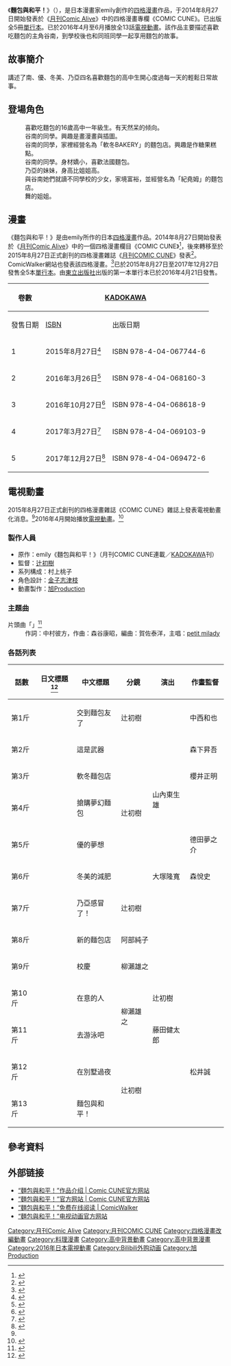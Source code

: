 {{noteTA
|1=zh-cn:面包带来和平;zh-hk:麪包與和平！;zh-tw:麵包與和平！;
|2=zh-cn:面包;zh-hk:麪包;zh-tw:麵包;
}}
{{Infobox animanga/Headerofja
|標題= 麵包與和平！
|圖像= Pan de Peace! manga volume 1 cover.jpg
|說明= 《麵包與和平！》第1本漫畫封面
|類型= [[四格漫畫|四格漫畫]]
|日文名稱= パンでPeace!
|英文名稱= Pan de Peace!
|假名= パンでピース
|羅馬字= Pan de Pīsu
}}
{{Infobox animanga/name
|正式譯名 = {{flagicon|ROC}} 麵包-{}-與和平！
|常用譯名 = 面包日常！<br>麵包和平！
}}
{{Infobox animanga/Manga
|標題= 
|作者= emily 
|作畫= 
|出版社= {{flagicon|JPN}} [[KADOKAWA|KADOKAWA]]<br/>{{flagicon|ROC}} [[東立出版社|東立出版社]]
|其他出版社= 
|連載雜誌= [[月刊Comic_Alive|月刊Comic Alive]]<br/>[[COMIC_CUNE|月刊COMIC CUNE]]
|label= 
|網路= 
|發售日= 
|開始= 2014年8月27日
|結束= 2017年11月27日
|冊數= 5冊
|話數= 
}}
{{Infobox animanga/TVAnime
|原作= emily
|監督= 辻初樹
|系列構成= 村上桃子
|腳本= 村上桃子
|人物設定= 金子志津枝
|音樂= 中橋孝晃
|動畫製作= [[旭Production|旭Production]]
|製作= [[制作委员会方式|パンでPeace!製作委員会]]
|代理發行 = {{flagicon|TWN}} [[童园创意|童园创意]]
|播放電視台= {{flagicon|JPN}} [[Animax|Animax]]、[[東京都會電視台|東京都會電視台]]
|其他電視台= {{flagicon|JPN}} [[萬代頻道|BANDAI CHANNEL]]<ref name="放送情報"/>
|网络= {{flagicon|JPN}} [[Niconico動畫|Niconico動畫]]<br/>{{flagicon|中國大陸}} [[Bilibili|Bilibili動畫]]<br/>{{flagicon|台灣}} [[巴哈姆特動畫瘋|巴哈姆特動畫瘋]]
|播放開始= 2016年4月3日<ref name="放送情報">{{cite web|url=http://pandepeace.com/onair.html|script-title=ja:放送情報|work=パンでPeace!｜TVアニメ公式サイト|accessdate=2016年5月14日|language=ja}}</ref>
|播放結束= 6月26日
|集數= 全13話
|其他= 
}}
{{Infobox animanga/Footerofja}}
《'''麵包與和平！'''》（{{lang-ja|パンでPeace!}}），是日本漫畫家emily創作的[[四格漫畫|四格漫畫]]作品，于2014年8月27日開始發表於《[[月刊Comic_Alive|月刊Comic Alive]]》中的四格漫畫專欄《COMIC CUNE》。已出版全5冊[[單行本|單行本]]。已於2016年4月至6月播放全13話[[電視動畫|電視動畫]]。該作品主要描述喜歡吃麵包的主角谷南，到學校後也和同班同學一起享用麵包的故事。

== 故事簡介 ==
講述了南、優、冬美、乃亞四名喜歡麵包的高中生開心度過每一天的輕鬆日常故事。

==登場角色==
; {{nihongo|谷南|谷 みなみ（たに みなみ）||聲：[[木戶衣吹|木戶衣吹]]<ref name="CHARACTER">{{cite web|url=http://pandepeace.com/character.html|title=CHARACTER|work=麵包與和平！｜TV動畫官方網站|accessdate=2017年2月7日|language=ja}}</ref>}}
: 喜歡吃麵包的16歲高中一年級生。有天然呆的倾向。
; {{nihongo|逢澤優|逢沢 ゆう（あいざわ ゆう）||聲：[[山崎惠理|山崎惠理]]<ref name="CHARACTER"/>}}
: 谷南的同學。興趣是畫漫畫與插圖。
; {{nihongo|深川冬美|深川 ふゆみ（ふかがわ ふゆみ）||聲：[[豐田萌繪|豐田萌繪]]<ref name="CHARACTER"/>}}
: 谷南的同學，家裡經營名為「軟冬BAKERY」的麵包店。興趣是作糖果糕點。
; {{nihongo|佐倉乃亞|佐倉 のあ（さくら のあ）||聲：[[大森日雅|大森日雅]]<ref name="CHARACTER"/>}}
: 谷南的同學。身材嬌小，喜歡法國麵包。
; {{nihongo|佐倉亞美|佐倉 あみ（さくら あみ）||聲：[[原奈津子|原奈津子]]}}
: 乃亞的妹妹，身高比姐姐高。
; {{nihongo|河合舞|河合 まい（かわい まい）||聲：[[朝日奈丸佳|朝日奈丸佳]]<ref name="CHARACTER"/>}}
: 與谷南她們就讀不同學校的少女，家境富裕，並經營名為「紀堯姆」的麵包店。
; {{nihongo|河合愛|河合 まな（かわい まな）||聲：[[嶋村侑|嶋村侑]]}}
: 舞的姐姐。

== 漫畫 ==
《麵包與和平！》是由emily所作的日本[[四格漫畫|四格漫畫]]作品。2014年8月27日開始發表於《[[月刊Comic_Alive|月刊Comic Alive]]》中的一個四格漫畫欄目《COMIC CUNE》<ref>{{cite web|url=http://natalie.mu/comic/news/124682|script-title=ja:4コマ誌コミックキューン、アライブ内に誕生|publisher=[[Natalie.mu|Natalie.mu]]|date=2014年8月27日|accessdate=2016年2月21日|language=ja|archive-date=2016年3月4日|archive-url=https://web.archive.org/web/20160304102257/http://natalie.mu/comic/news/124682|dead-url=no}}</ref>，後來轉移至於2015年8月27日正式創刊的四格漫畫雜誌《[[COMIC_CUNE|月刊COMIC CUNE]]》發表<ref name="Natalie">{{cite web|url=http://natalie.mu/comic/news/158261|script-title=ja:4コマ誌キューン創刊、なもりポスター付録＆「パンでPeace！」アニメ化|publisher=Natalie.mu|date=2015年8月27日|accessdate=2016年3月6日|language=ja|archive-date=2016年3月3日|archive-url=https://web.archive.org/web/20160303103631/http://natalie.mu/comic/news/158261|dead-url=no}}</ref>。ComicWalker網站也發表該四格漫畫。<ref>{{cite web|url=http://natalie.mu/comic/news/164267|script-title=ja:新4コマ誌コミックキューンの全連載作品が、ComicWalkerで無料配信|publisher=Natalie.mu|date=2015年10月28日|accessdate=2016年2月21日|language=ja|archive-date=2016年3月3日|archive-url=https://web.archive.org/web/20160303113416/http://natalie.mu/comic/news/164267|dead-url=no}}</ref>已於2015年8月27日至2017年12月27日發售全5本[[單行本|單行本]]。由[[東立出版社|東立出版社]]出版的第一本單行本已於2016年4月21日發售。
{| class="wikitable" style="font-size:small" 
!rowspan="2"|卷數
!colspan="2"|{{flagicon|JPN}} [[KADOKAWA|KADOKAWA]]
!colspan="2"|{{flagicon|TWN}} [[東立出版社|東立出版社]]
|-
!發售日期!![[ISBN|ISBN]]!!出版日期!![[ISBN|ISBN]]
|-
! 1
| 2015年8月27日<ref>{{cite web|url=http://www.kadokawa.co.jp/product/321506000180/|script-title=ja:パンでPeace! 1|publisher=[[KADOKAWA|KADOKAWA]]|accessdate=2016年2月21日|language=ja}}</ref>
| ISBN 978-4-04-067744-6
| 2016年4月21日<ref>{{cite web|url=http://www.tongli.com.tw/BookDetail.aspx?Bd=LD0181001|title=麵包與和平！ (第1集)|publisher=[[東立出版社|東立出版社]]|accessdate=2016年7月31日}}</ref>
| ISBN 978-986-109-895-1
|-
! 2
| 2016年3月26日<ref>{{cite web|url=http://www.kadokawa.co.jp/product/321511000240/|script-title=ja:パンでPeace! 2|publisher=KADOKAWA|accessdate=2016年3月27日|language=ja}}</ref>
| ISBN 978-4-04-068160-3
| 
| 
|-
! 3
| 2016年10月27日<ref>{{cite web|url=http://www.kadokawa.co.jp/product/321605000539/|script-title=ja:パンでPeace! 3|publisher=KADOKAWA|accessdate=2016年11月10日|language=ja}}</ref>
| ISBN 978-4-04-068618-9
| 
| 
|-
! 4
| 2017年3月27日<ref>{{cite web|url=http://www.kadokawa.co.jp/product/321611000504/|script-title=ja:パンでPeace! 4|publisher=KADOKAWA|accessdate=2017年3月27日|language=ja}}</ref>
| ISBN 978-4-04-069103-9
| 
| 
|-
! 5 
| 2017年12月27日<ref>{{cite web|url=http://www.kadokawa.co.jp/product/321706000380/|script-title=ja:パンでPeace! 5|publisher=KADOKAWA|accessdate=2017年12月29日|language=ja}}</ref>
| ISBN 978-4-04-069472-6
| 
|
|}

==電視動畫==
2015年8月27日正式創刊的四格漫畫雜誌《COMIC CUNE》雜誌上發表電視動畫化消息。<ref name="Natalie"/>2016年4月開始播放[[電視動畫|電視動畫]]。<ref>{{cite web|url=http://natalie.mu/comic/news/173854|script-title=ja:「パンでPeace!」TVアニメは4月開始、特製チロルチョコのつかみどり会も|publisher=Natalie.mu|date=2016年1月27日|accessdate=2016年2月21日|language=ja}}</ref>

=== 製作人員 ===
* 原作：emily《麵包與和平！》（月刊COMIC CUNE連載／[[KADOKAWA|KADOKAWA]]刊）
* 監督：[[辻初樹|辻初樹]]
* 系列構成：村上桃子
* 角色設計：[[金子志津枝|金子志津枝]]
* 動畫製作：[[旭Production|旭Production]]

=== 主題曲 ===
; 片頭曲「{{lang|ja|青春は食べ物です}}」<ref>{{Cite web|url=http://www.petitmilady.com/news/#news232|script-title=ja:５月４日（水）ニューシングル発売決定！|publisher=[[Petit_Milady|Petit Milady]]|date=2016-03-20|accessdate=2016-03-20|language=ja|archive-url=https://web.archive.org/web/20160323104312/http://petitmilady.com/news/#news232|archive-date=2016-03-23|dead-url=yes}}</ref>
: 作詞：中村彼方，作曲：森谷康昭，編曲：賀佐泰洋，主唱：[[petit_milady|petit milady]]

=== 各話列表 ===
{|class="wikitable" style="font-size:small; margin:0px auto; text-align:center;" 
|-
!話數!!日文標題<ref>{{Cite web|url=http://pandepeace.com/story.html|title=STORY|work=麵包與和平！｜TV動畫官方網站|accessdate=2017年2月7日|language=ja}}</ref>!!中文標題!!分鏡!!演出!!作畫監督
|-
|第1斤||{{lang|ja|パン友ができました}}||交到麵包友了||colspan="2"|辻初樹||中西和也
|-
|第2斤||{{lang|ja|これは武器}}||這是武器||rowspan="5"|辻初樹||rowspan="4"|山內東生雄||森下昇吾
|-
|第3斤||{{lang|ja|ふわふゆベーカリー}}||軟冬麵包店||櫻井正明
|-
|第4斤||{{lang|ja|幻のパンを求めて}}||搶購夢幻麵包||{{lang|ja|ハン・ミンギ}}
|-
|第5斤||{{lang|ja|ゆうちゃんの夢}}||優的夢想||德田夢之介
|-
|第6斤||{{lang|ja|ふゆみちゃんダイエット}}||冬美的減肥||大塚隆寬||森悅史
|-
|第7斤||{{lang|ja|風邪ひき！のあちゃん}}||乃亞感冒了！||colspan="2"|辻初樹||{{lang|ja|のりみそのみ}}
|-
|第8斤||{{lang|ja|新しいパン屋さん}}||新的麵包店||colspan="3"|阿部純子
|-
|第9斤||{{lang|ja|文化祭}}||校慶||colspan="3"|柳瀨雄之
|-
|第10斤||{{lang|ja|気になる人}}||在意的人||rowspan="2"|柳瀨雄之||辻初樹||rowspan="2"|{{lang|ja|小川みずえ}}
|-
|第11斤||{{lang|ja|レッツスイミング}}||去游泳吧||藤田健太郎
|-
|第12斤||{{lang|ja|別荘でお泊まり会}}||在別墅過夜||rowspan="2" colspan="2"|辻初樹||松井誠
|-
|第13斤||{{lang|ja|パンでPeace！}}||麵包與和平！||{{lang|ja|蒼依ふたば}}
|}

==參考資料==
{{Reflist}}

==外部链接==
*[http://comiccune.jp/work/344/ “麵包與和平！”作品介绍 | Comic CUNE官方网站]{{Wayback|url=http://comiccune.jp/work/344/ |date=20160126165313 }}{{ja icon}}
*[http://comiccune.jp/special/pande/ “麵包與和平！”官方网站 | Comic CUNE官方网站]{{ja icon}}
*[http://comic-walker.com/contents/detail/KDCW_MF06000004010000_68/ “麵包與和平！”免费在线阅读 | ComicWalker]{{Wayback|url=http://comic-walker.com/contents/detail/KDCW_MF06000004010000_68/ |date=20160118042505 }}{{ja icon}}
*[http://pandepeace.com/ “麵包與和平！”电视动画官方网站]{{Wayback|url=http://pandepeace.com/ |date=20160419145154 }}{{ja icon}}

{{辻初樹執導作品}}
{{旭Production}}
{{DEFAULTSORT:Pan de Peace}}
[[Category:月刊Comic_Alive|Category:月刊Comic Alive]]
[[Category:月刊COMIC_CUNE|Category:月刊COMIC CUNE]]
[[Category:四格漫畫改編動畫|Category:四格漫畫改編動畫]]
[[Category:料理漫畫|Category:料理漫畫]]
[[Category:高中背景動畫|Category:高中背景動畫]]
[[Category:高中背景漫畫|Category:高中背景漫畫]]
[[Category:2016年日本電視動畫|Category:2016年日本電視動畫]]
[[Category:Bilibili外购动画|Category:Bilibili外购动画]]
[[Category:旭Production|Category:旭Production]]